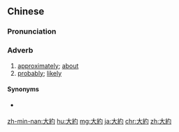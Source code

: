 {{also|大约}}
==Chinese==
{{zh-forms|s=大约}}

===Pronunciation===
{{zh-pron
|m=dàyuē
|c=daai6 joek3
|h=pfs=thai-yok
|mn=qz,tw,xm:tāi-iok/zz:tāi-iak
|cat=adv
}}

===Adverb===
{{zh-adv}}

# [[approximately]]; [[about]]
# [[probably]]; [[likely]]

====Synonyms====
* {{sense|about}} {{zh-l|大概}}

{{zh-cat|Elementary}}

[[zh-min-nan:大約]]
[[hu:大約]]
[[mg:大約]]
[[ja:大約]]
[[chr:大約]]
[[zh:大約]]